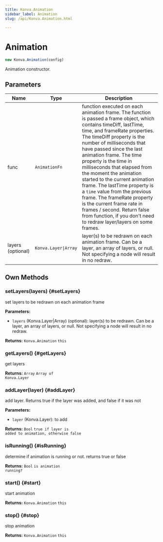 ```yaml
---
title: Konva.Animation
sidebar_label: Animation
slug: /api/Konva.Animation.html

---
```


# Animation

```javascript
new Konva.Animation(config)
```

Animation constructor.

## Parameters

| Name | Type | Description |
| ---- | ---- | ----------- |
| func | `AnimationFn` | function executed on each animation frame.  The function is passed a frame object, which contains  timeDiff, lastTime, time, and frameRate properties.  The timeDiff property is the number of milliseconds that have passed  since the last animation frame. The time property is the time in milliseconds that elapsed from the moment the animation started  to the current animation frame. The lastTime property is a `time` value from the previous frame.  The frameRate property is the current frame rate in frames / second.  Return false from function, if you don't need to redraw layer/layers on some frames. |
| layers (optional) | `Konva.Layer\|Array` | layer(s) to be redrawn on each animation frame. Can be a layer, an array of layers, or null.  Not specifying a node will result in no redraw. |

## Own Methods

### setLayers(layers) {#setLayers}

set layers to be redrawn on each animation frame

**Parameters:**

- `layers` (Konva.Layer|Array) (optional): layer(s) to be redrawn. Can be a layer, an array of layers, or null.  Not specifying a node will result in no redraw.

**Returns:** `Konva.Animation` <code>this</code>

### getLayers() {#getLayers}

get layers

**Returns:** `Array` <code>Array of Konva.Layer</code>

### addLayer(layer) {#addLayer}

add layer.  Returns true if the layer was added, and false if it was not

**Parameters:**

- `layer` (Konva.Layer): to add

**Returns:** `Bool` <code>true if layer is added to animation, otherwise false</code>

### isRunning() {#isRunning}

determine if animation is running or not.  returns true or false

**Returns:** `Bool` <code>is animation running?</code>

### start() {#start}

start animation

**Returns:** `Konva.Animation` <code>this</code>

### stop() {#stop}

stop animation

**Returns:** `Konva.Animation` <code>this</code>

